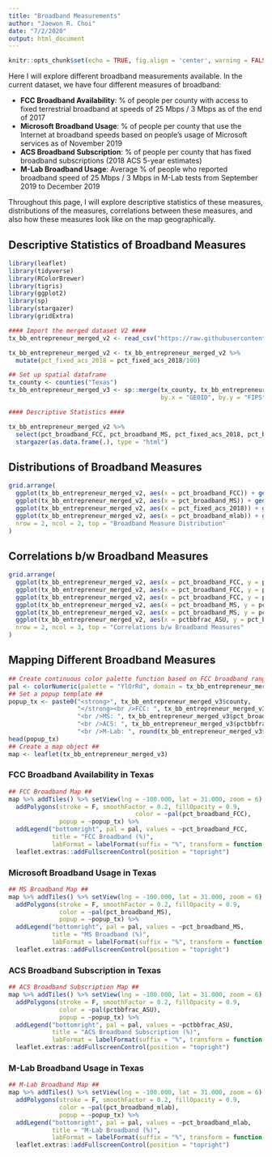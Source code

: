 ```yaml
---
title: "Broadband Measurements"
author: "Jaewon R. Choi"
date: "7/2/2020"
output: html_document
---
```


```r
knitr::opts_chunk$set(echo = TRUE, fig.align = 'center', warning = FALSE)
```

Here I will explore different broadband measurements available. In the current dataset, we have four different measures of broadband:

* **FCC Broadband Availability**: % of people per county with access to fixed terrestrial broadband at speeds of 25 Mbps / 3 Mbps as of the end of 2017
* **Microsoft Broadband Usage**: % of people per county that use the Internet at broadband speeds based on people's usage of Microsoft services as of November 2019
* **ACS Broadband Subscription**: % of people per county that has fixed broadband subscriptions (2018 ACS 5-year estimates)
* **M-Lab Broadband Usage**: Average % of people who reported broadband speed of 25 Mbps / 3 Mbps in M-Lab tests from September 2019 to December 2019

Throughout this page, I will explore descriptive statistics of these measures, distributions of the measures, correlations between these measures, and also how these measures look like on the map geographically.

## Descriptive Statistics of Broadband Measures

```r
library(leaflet)
library(tidyverse)
library(RColorBrewer)
library(tigris)
library(ggplot2)
library(sp)
library(stargazer)
library(gridExtra)

#### Import the merged dataset V2 ####
tx_bb_entrepreneur_merged_v2 <- read_csv("https://raw.githubusercontent.com/jwroycechoi/broadband-entrepreneurship/master/Datasets/Broadband-Entrepreneurship-TX-merged_v2.csv")

tx_bb_entrepreneur_merged_v2 <- tx_bb_entrepreneur_merged_v2 %>% 
  mutate(pct_fixed_acs_2018 = pct_fixed_acs_2018/100)

## Set up spatial dataframe
tx_county <- counties("Texas")
tx_bb_entrepreneur_merged_v3 <- sp::merge(tx_county, tx_bb_entrepreneur_merged_v2,
                                          by.x = "GEOID", by.y = "FIPS")
```

```r
#### Descriptive Statistics ####

tx_bb_entrepreneur_merged_v2 %>% 
  select(pct_broadband_FCC, pct_broadband_MS, pct_fixed_acs_2018, pct_broadband_mlab) %>% 
  stargazer(as.data.frame(.), type = "html")
```

## Distributions of Broadband Measures

```r
grid.arrange(
  ggplot(tx_bb_entrepreneur_merged_v2, aes(x = pct_broadband_FCC)) + geom_histogram() + theme_minimal() + xlab("FCC Broadband"),
  ggplot(tx_bb_entrepreneur_merged_v2, aes(x = pct_broadband_MS)) + geom_histogram() + theme_minimal() + xlab("MS Broadband"),
  ggplot(tx_bb_entrepreneur_merged_v2, aes(x = pct_fixed_acs_2018)) + geom_histogram() + theme_minimal() + xlab("ACS Broadband Subscription"),
  ggplot(tx_bb_entrepreneur_merged_v2, aes(x = pct_broadband_mlab)) + geom_histogram() + theme_minimal() + xlab("M-Lab Broadband"),
  nrow = 2, ncol = 2, top = "Broadband Measure Distribution"
)
```

## Correlations b/w Broadband Measures

```r
grid.arrange(
  ggplot(tx_bb_entrepreneur_merged_v2, aes(x = pct_broadband_FCC, y = pct_broadband_MS)) + geom_point() + geom_smooth(method = "lm") + theme_minimal() + ylab("Microsoft Broadband") + xlab("FCC Broadband"),
  ggplot(tx_bb_entrepreneur_merged_v2, aes(x = pct_broadband_FCC, y = pctbbfrac_ASU)) + geom_point() + geom_smooth(method = "lm") + ylab("ACS BB Subscription") + xlab("FCC Broadband") + theme_minimal(),
  ggplot(tx_bb_entrepreneur_merged_v2, aes(x = pct_broadband_FCC, y = pct_broadband_mlab)) + geom_point() + geom_smooth(method = "lm") + theme_minimal() + ylab("M-Lab Broadband") + xlab("FCC Broadband"),
  ggplot(tx_bb_entrepreneur_merged_v2, aes(x = pct_broadband_MS, y = pct_broadband_mlab)) + geom_point() + geom_smooth(method = "lm") + theme_minimal() + ylab("M-Lab Broadband") + xlab("Microsoft Broadband"),
  ggplot(tx_bb_entrepreneur_merged_v2, aes(x = pct_broadband_MS, y = pctbbfrac_ASU)) + geom_point() + geom_smooth(method = "lm") + ylab("ACS BB Subscription") + xlab("Microsoft Broadband") + theme_minimal(),
  ggplot(tx_bb_entrepreneur_merged_v2, aes(x = pctbbfrac_ASU, y = pct_broadband_mlab)) + geom_point() + geom_smooth(method = "lm") + theme_minimal() + ylab("M-Lab Broadband") + xlab("ACS BB Subscription"),
  nrow = 2, ncol = 3, top = "Correlations b/w Broadband Measures"
)
```

## Mapping Different Broadband Measures

```r
## Create continuous color palette function based on FCC broadband range (0~1) ##
pal <- colorNumeric(palette = "YlOrRd", domain = tx_bb_entrepreneur_merged_v2$pct_broadband_FCC)
## Set a popup template ##
popup_tx <- paste0("<strong>", tx_bb_entrepreneur_merged_v3$county,
                   "</strong><br />FCC: ", tx_bb_entrepreneur_merged_v3$pct_broadband_FCC*100, "%",
                   "<br />MS: ", tx_bb_entrepreneur_merged_v3$pct_broadband_MS*100, "%",
                   "<br />ACS: ", tx_bb_entrepreneur_merged_v3$pctbbfrac_ASU*100, "%",
                   "<br />M-Lab: ", round(tx_bb_entrepreneur_merged_v3$pct_broadband_mlab*100, digits = 1), "%")
head(popup_tx)
## Create a map object ##
map <- leaflet(tx_bb_entrepreneur_merged_v3)
```

### FCC Broadband Availability in Texas

```r
## FCC Broadband Map ##
map %>% addTiles() %>% setView(lng = -100.000, lat = 31.000, zoom = 6) %>% 
  addPolygons(stroke = F, smoothFactor = 0.2, fillOpacity = 0.9,
                                   color = ~pal(pct_broadband_FCC),
              popup = ~popup_tx) %>% 
  addLegend("bottomright", pal = pal, values = ~pct_broadband_FCC,
            title = "FCC Broadband (%)",
            labFormat = labelFormat(suffix = "%", transform = function(x) 100*x), na.label = "N/A", opacity = 1) %>% 
  leaflet.extras::addFullscreenControl(position = "topright")
```

### Microsoft Broadband Usage in Texas

```r
## MS Broadband Map ##
map %>% addTiles() %>% setView(lng = -100.000, lat = 31.000, zoom = 6) %>% 
  addPolygons(stroke = F, smoothFactor = 0.2, fillOpacity = 0.9,
              color = ~pal(pct_broadband_MS),
              popup = ~popup_tx) %>% 
  addLegend("bottomright", pal = pal, values = ~pct_broadband_MS,
            title = "MS Broadband (%)",
            labFormat = labelFormat(suffix = "%", transform = function(x) 100*x), na.label = "N/A", opacity = 1) %>% 
  leaflet.extras::addFullscreenControl(position = "topright")
```

### ACS Broadband Subscription in Texas

```r
## ACS Broadband Subscription Map ##
map %>% addTiles() %>% setView(lng = -100.000, lat = 31.000, zoom = 6) %>% 
  addPolygons(stroke = F, smoothFactor = 0.2, fillOpacity = 0.9,
              color = ~pal(pctbbfrac_ASU),
              popup = ~popup_tx) %>% 
  addLegend("bottomright", pal = pal, values = ~pctbbfrac_ASU,
            title = "ACS Broadband Subscription (%)",
            labFormat = labelFormat(suffix = "%", transform = function(x) 100*x), na.label = "N/A", opacity = 1) %>% 
  leaflet.extras::addFullscreenControl(position = "topright")
```

### M-Lab Broadband Usage in Texas

```r
## M-Lab Broadband Map ##
map %>% addTiles() %>% setView(lng = -100.000, lat = 31.000, zoom = 6) %>% 
  addPolygons(stroke = F, smoothFactor = 0.2, fillOpacity = 0.9,
              color = ~pal(pct_broadband_mlab),
              popup = ~popup_tx) %>% 
  addLegend("bottomright", pal = pal, values = ~pct_broadband_mlab,
            title = "M-Lab Broadband (%)",
            labFormat = labelFormat(suffix = "%", transform = function(x) 100*x), na.label = "N/A", opacity = 1) %>% 
  leaflet.extras::addFullscreenControl(position = "topright")
```



